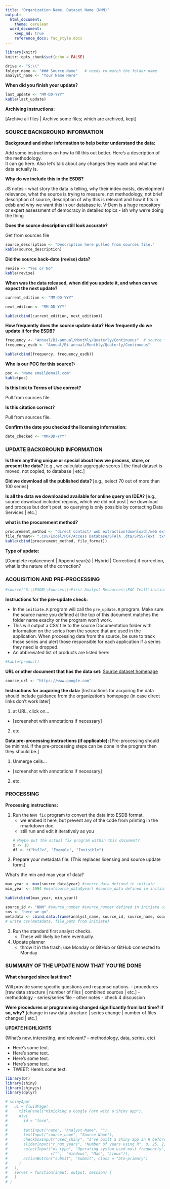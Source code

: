 ---
title: "Organization Name, Dataset Name (NNN)"
output:
  html_document:
    theme: cerulean
  word_document:
    keep_md: true
    reference_docx: fac_style.docx
---

```{r setup, include=FALSE}
library(knitr)
knitr::opts_chunk$set(echo = FALSE)
```

```{r include = FALSE}
drive <- "S:\\"
folder_name <- "### Source Name"   # needs to match the folder name
analyst_name <- "Your Name Here"
```
**When did you finish your update?**
```{r}
last_update <- "MM-DD-YYY"
kable(last_update)
```
**Archiving instructions:**

[Archive all files | Archive some files; which are archived, kept]

### SOURCE BACKGROUND INFORMATION

**Background and other information to help better understand the data: **

Add some instructions on how to fill this out better. Here's a description of the methodology.  <br>
It can go here.  Also let's talk about any changes they made and what the data actually is. 

**Why do we include this in the ESDB?**

JS notes - what story the data is telling, why their index exists, development relevance,
what the source is trying to measure, not methodology, not brief description of source,
description of why this is relevant and how it fits in edsb and why we want this in our database
ie. V-Dem is a huge repository or expert assessment of democracy in detailed topics - ish 
why we're doing the thing

**Does the source description still look accurate?**

Get from sources file
```{r}
source_description <- "Description here pulled from sources file."
kable(source_description)
```

**Did the source back-date (revise) data?**
```{r}
revise <- "Yes or No" 
kable(revise)
```


**When was the data released, when did you update it, and when can we expect the next update?** 
```{r}
current_edition <- "MM-DD-YYY"

next_edition <- "MM-DD-YYY"

kable(cbind(current_edition, next_edition))
```

**How frequently does the source update data? How frequently do we update it for the ESDB?**
```{r}
frequency <- "Annual/Bi-annual/Monthly/Quaterly/Continuous"  # source frequency
frequency_esdb <- "Annual/Bi-annual/Monthly/Quaterly/Continuous"

kable(cbind(frequency, frequency_esdb))
```

**Who is our POC for this source?:**
```{r echo=FALSE}
poc <- "Name email@email.com"
kable(poc)
```
**Is this link to Terms of Use correct?**

Pull from sources file.

**Is this citation correct?**

Pull from sources file.

**Confirm the date you checked the licensing information:**
```{r}
date_checked <- "MM-DD-YYY"
```


### UPDATE BACKGROUND INFORMATION

**Is there anything unique or special about how we process, store, or present the data? **
[e.g., we calculate aggregate scores | the final dataset is moved, not copied, to database | etc.]

**Did we download all the published data? **
[e.g., select 70 out of more than 100 series]

**Is all the data we downloaded available for online query on IDEA?**
[e.g., source download included regions, which we did not post | we download and process but don't post, so querying is only possible by contacting Data Services | etc.]

**what is the procurement method?**
```{r}
procurement_method <- "direct contact/ web extraction(download)/web extraction(API)/web extraction(scraping)/ESDB pull/purchase/subscription"
file_format<- ".csv/Excel/PDF/Access Database/STATA .dta/SPSS/Text .txt/JSON"
kable(cbind(procurement_method, file_format))
```

**Type of update:** 

[Complete replacement | Append year(s) | Hybrid | Correction] if correction, what is the nature of the correction?




### ACQUISITION AND PRE-PROCESSING
```{r include = FALSE}
#source("S:\\ESDB\\Sources\\~First Analyst Resources\\FAC Test\\initiate.R")
```

**Instructions for the pre-update check:**

- In the `initiate.R` program will call the `pre_update.R` program. Make sure the source name you defined at the top of this document matches the folder name exaclty or the program won't work. <br>
- This will output a CSV file to the source Documentation folder with information on the series from the source that are used in the application. When processing data from the source, be sure to track those series and alert those responsible for each application if a series they need is dropped. <br>
- An abbreviated list of products are listed here:
```{r echo = FALSE}
#kable(product)
```

**URL or other document that has the data set:**  [Source dataset homepage](http://www.google.com)
```{r}
source_url <- "https://www.google.com"
```


**Instructions for acquiring the data:**
[Instructions for acquiring the data should include guidance from the organization's homepage (in case direct links don't work later]

1.	at URL, click on…
  -	[screenshot with annotations if necessary]
2.	etc.

**Data pre-processing instructions (if applicable): **
[Pre-processing should be minimal. If the pre-processing steps can be done in the program then they should be.]

1.	Unmerge cells...
  -	[screenshot with annotations if necessary]
2.	etc.


### PROCESSING

**Processing instructions: **

1. Run the `NNN fix` program to convert the data into ESDB format.
      - we embed it here, but prevent any of the code from printing in the rmarkdown doc.
      - still run and edit it iteratively as you 
```{r include = FALSE}
# Maybe put the actual fix program within this document?
x <- 10
df <- c("Hello", "Example", "Invisible")
```
  
2. Prepare your metadata file. (This replaces licensing and source update form.) 

What's the min and max year of data?
```{r echo = FALSE}
max_year <- max(source_data$year) #source_data defined in initiate
min_year <- 1994 #min(source_data$year) #source_data defined in initiate

kable(cbind(max_year, min_year))
```


```{r include = FALSE}
source_id <- "NNN" #source_number #source_number defined in initiate using folder_number defined in this program UNCOMMENT AND USE VALUE SOURCE_NUMBER
sos <- "here we go"
metadata <- cbind.data.frame(analyst_name, source_id, source_name, source_url, max_year, min_year, sos)
# write.csv(metadata, file_path from initiate)

```
3.	Run the standard first analyst checks.
    - These will likely be here eventually.
  
6.	Update planner
    - throw it in the trash; use Monday or GitHub or GitHub connected to Monday
    
### SUMMARY OF THE UPDATE NOW THAT YOU'RE DONE

**What changed since last time?**

Will provide some specific questions and response options.
- procedures [raw data structure | number of files | combined sources | etc.]
- methodology
- series/series file
- other notes
- check 4 discussion

**Were procedures or programming changed significantly from last time? if so, why?**
[change in raw data structure | series change | number of files changed | etc.] 

**UPDATE HIGHLIGHTS **

(What's new, interesting, and relevant? – methodology, data, series, etc)

-	Here's some text. <br>
-	Here's some text. <br>
-	Here's some text. <br>
-	Here's some text. <br>
-	TWEET: Here's some text.






```{r include=FALSE}
library(DT)
library(shiny)
library(shinyjs)
library(dplyr)
```

 
```{r warnings=FALSE, echo=FALSE}
# shinyApp(
#   ui = fluidPage(
#     titlePanel("Mimicking a Google Form with a Shiny app"),
#     div(
#       id = "form",
# 
#       textInput("name", "Analyst Name", ""),
#       textInput("source_name", "Source Name"),
#       checkboxInput("used_shiny", "I've built a Shiny app in R before", FALSE),
#       sliderInput("r_num_years", "Number of years using R", 0, 25, 2, ticks = FALSE),
#       selectInput("os_type", "Operating system used most frequently",
#                   c("",  "Windows", "Mac", "Linux")),
#       actionButton("submit", "Submit", class = "btn-primary")
#     )
#   ),
#   server = function(input, output, session) {
#   }
# )
```

